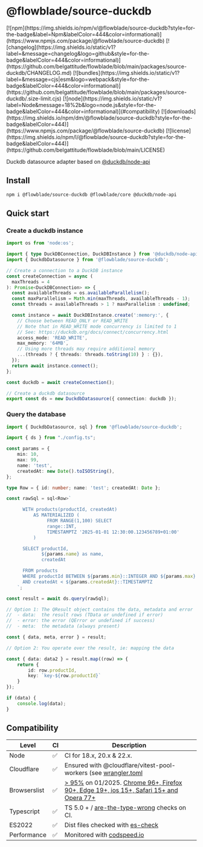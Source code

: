 # @flowblade/source-duckdb

<div className={'shields-ctn'}>
[![npm](https://img.shields.io/npm/v/@flowblade/source-duckdb?style=for-the-badge&label=Npm&labelColor=444&color=informational)](https://www.npmjs.com/package/@flowblade/source-duckdb)
[![changelog](https://img.shields.io/static/v1?label=&message=changelog&logo=github&style=for-the-badge&labelColor=444&color=informational)](https://github.com/belgattitude/flowblade/blob/main/packages/source-duckdb/CHANGELOG.md)
[![bundles](https://img.shields.io/static/v1?label=&message=cjs|esm&logo=webpack&style=for-the-badge&labelColor=444&color=informational)](https://github.com/belgattitude/flowblade/blob/main/packages/source-duckdb/.size-limit.cjs)
[![node](https://img.shields.io/static/v1?label=Node&message=18%2b&logo=node.js&style=for-the-badge&labelColor=444&color=informational)](#compatibility)
[![downloads](https://img.shields.io/npm/dm/@flowblade/source-duckdb?style=for-the-badge&labelColor=444)](https://www.npmjs.com/package/@flowblade/source-duckdb)
[![license](https://img.shields.io/npm/l/@flowblade/source-duckdb?style=for-the-badge&labelColor=444)](https://github.com/belgattitude/flowblade/blob/main/LICENSE)
</div>

Duckdb datasource adapter based on [@duckdb/node-api](https://github.com/duckdb/duckdb-node-neo)

## Install

```sh npm2yarn
npm i @flowblade/source-duckdb @flowblade/core @duckdb/node-api
```

## Quick start

### Create a duckdb instance

```typescript
import os from 'node:os';

import { type DuckDBConnection, DuckDBInstance } from '@duckdb/node-api';
import { DuckdbDatasource } from '@flowblade/source-duckdb';

// Create a connection to a DuckDB instance
const createConnection = async (
  maxThreads = 4
): Promise<DuckDBConnection> => {
  const availableThreads = os.availableParallelism();
  const maxParallelism = Math.min(maxThreads, availableThreads - 1);
  const threads = availableThreads > 1 ? maxParallelism : undefined;

  const instance = await DuckDBInstance.create(':memory:', {
    // Choose between READ_ONLY or READ_WRITE
    // Note that in READ_WRITE mode concurrency is limited to 1
    // See: https://duckdb.org/docs/connect/concurrency.html
    access_mode: 'READ_WRITE',
    max_memory: '64MB',
    // Using more threads may require additional memory
    ...(threads ? { threads: threads.toString(10) } : {}),
  });
  return await instance.connect();
};

const duckdb = await createConnection();

// Create a duckdb datasource
export const ds = new DuckdbDatasource({ connection: duckdb });
```

### Query the database

```typescript
import { DuckdbDatasource, sql } from '@flowblade/source-duckdb';

import { ds } from "./config.ts";

const params = {
    min: 10,
    max: 99,
    name: 'test',
    createdAt: new Date().toISOString(),
};

type Row = { id: number; name: 'test'; createdAt: Date };

const rawSql = sql<Row>`

      WITH products(productId, createdAt)
          AS MATERIALIZED (
               FROM RANGE(1,100) SELECT
               range::INT,
               TIMESTAMPTZ '2025-01-01 12:30:00.123456789+01:00'
          )

      SELECT productId,
             ${params.name} as name,
             createdAt

      FROM products
      WHERE productId BETWEEN ${params.min}::INTEGER AND ${params.max}::INTEGER
      AND createdAt < ${params.createdAt}::TIMESTAMPTZ
    `;

const result = await ds.query(rawSql);

// Option 1: The QResult object contains the data, metadata and error
//  - data:  the result rows (TData or undefined if error)
//  - error: the error (QError or undefined if success)
//  - meta:  the metadata (always present)

const { data, meta, error } = result;

// Option 2: You operate over the result, ie: mapping the data

const { data: data2 } = result.map((row) => {
    return {
        id: row.productId,
        key: `key-${row.productId}`
    }
});

if (data) {
    console.log(data);
}
```


## Compatibility

| Level        | CI | Description                                                                                                                                                                                                                                                                                                                                                            |
|--------------|----|------------------------------------------------------------------------------------------------------------------------------------------------------------------------------------------------------------------------------------------------------------------------------------------------------------------------------------------------------------------------|
| Node         | ✅  | CI for 18.x, 20.x & 22.x.                                                                                                                                                                                                                                                                                                                                              |
| Cloudflare   | ✅  | Ensured with @cloudflare/vitest-pool-workers (see [wrangler.toml](https://github.com/belgattitude/flowblade/blob/main/devtools/vitest/wrangler.toml)                                                                                                                                                                                                                   |
| Browserslist | ✅  | [> 95%](https://browserslist.dev/?q=ZGVmYXVsdHMsIGNocm9tZSA%2BPSA5NiwgZmlyZWZveCA%2BPSAxMDUsIGVkZ2UgPj0gMTEzLCBzYWZhcmkgPj0gMTUsIGlvcyA%2BPSAxNSwgb3BlcmEgPj0gMTAzLCBub3QgZGVhZA%3D%3D) on 01/2025. [Chrome 96+, Firefox 90+, Edge 19+, ios 15+, Safari 15+ and Opera 77+](https://github.com/belgattitude/flowblade/blob/main/packages/source-duckdb/.browserslistrc) |
| Typescript   | ✅  | TS 5.0 + / [are-the-type-wrong](https://github.com/arethetypeswrong/arethetypeswrong.github.io) checks on CI.                                                                                                                                                                                                                                                          |
| ES2022       | ✅  | Dist files checked with [es-check](https://github.com/yowainwright/es-check)                                                                                                                                                                                                                                                                                           |
| Performance  | ✅  | Monitored with [codspeed.io](https://codspeed.io/belgattitude/flowblade)                                                                                                                                                                                                                                                                                               |

